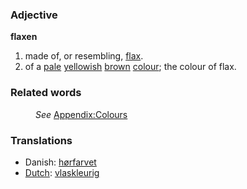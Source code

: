 === Adjective ===

'''flaxen'''

#made of, or resembling, [[flax]].
#of a [[pale]] [[yellow]]ish [[brown]] [[colour]]; the colour of flax.

=== Related words ===
:''See'' [[Wiktionary_Appendix:Colours|Appendix:Colours]]

=== Translations ===
*Danish: [[hørfarvet]]
*[[Dutch]]: [[vlaskleurig]]